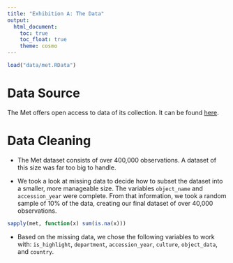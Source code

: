 ```yaml
---
title: "Exhibition A: The Data"
output: 
  html_document:
    toc: true
    toc_float: true
    theme: cosmo
---
```


```r
load("data/met.RData")
```

# Data Source

The Met offers open access to data of its collection. It can be found [here](https://github.com/metmuseum/openaccess).

# Data Cleaning

* The Met dataset consists of over 400,000 observations. A dataset of this size was far too big to handle.

* We took a look at missing data to decide how to subset the dataset into a smaller, more manageable size. The variables `object_name` and `accession_year` were complete. From that information, we took a random sample of 10% of the data, creating our final dataset of over 40,000 observations.

```r
sapply(met, function(x) sum(is.na(x)))
```

* Based on the missing data, we chose the following variables to work with: `is_highlight`, `department`, `accession_year`, `culture`, `object_data`, and `country`. 

